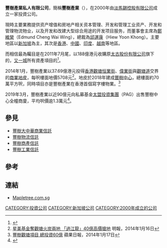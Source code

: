 '''豐樹產業私人有限公司'''，簡稱'''豐樹產業'''（'''{{lang-en|Mapletree Investments Private Limited}}'''），在2000年由[[淡馬錫控股有限公司|淡馬錫控股有限公司]]成立一家投資公司。

現時主要業務提供资产增值和房地产相关资本管理、开发和管理工业资产、开发和管理物流物业，以及开发和改建大型综合用途的开发项目服务，而董事會主席為[[鄭維榮|鄭維榮]]（Edmund Cheng Wai Wing），總裁為[[邱運康|邱運康]]（Hiew Yoon Khong）。主要地區以[[新加坡|新加坡]]為主，其次是[[香港|香港]]、[[中國|中國]]、[[印度|印度]]、[[越南|越南]]等地區。

而相信最為矚目是在2011年7月尾，以188億港元收購原[[太古股份有限公司|太古股份有限公司]]旗下的，[[又一城|又一城]]所有資產項目的<ref>{{Cite web |url=http://orientaldaily.on.cc/cnt/finance/20110730/00202_028.html |title=太古悉售又一城賺16.3億 東方日報 2011-07-30 |accessdate=2012-01-27 |archive-date=2012-04-19 |archive-url=https://web.archive.org/web/20120419172542/http://orientaldaily.on.cc/cnt/finance/20110730/00202_028.html |dead-url=no }}</ref>。

2014年1月，豐樹產業以37.69億港元投得[[香港|香港]][[觀塘|觀塘]][[恒業街|恒業街]]、[[偉業街|偉業街]]與[[觀塘道|觀塘道]]交界的[[豐樹中心|商業地皮]]，每呎樓面地價5708元<ref>[http://property.mpfinance.com/cfm/pa3.cfm?File=20140116/paa01/laa1.txt 星美基金奪觀塘火炭兩地 「過江龍」40億高價搶地] {{Wayback|url=http://property.mpfinance.com/cfm/pa3.cfm?File=20140116%2Fpaa01%2Flaa1.txt |date=20160304105722 }} 明報，2014年1月16日</ref>。地皮於2018年建成[[國際貿易中心_(香港)|豐樹中心]]，總樓面約70萬平方呎，同時項目亦是豐樹產業在香港首個寫字樓物業。<ref>[https://hk.finance.appledaily.com/finance/daily/article/20140117/18595862 豐樹觀塘項目 總投資60億] {{Wayback|url=https://hk.finance.appledaily.com/finance/daily/article/20140117/18595862 |date=20180621070207 }} 蘋果日報，2014年1月17日</ref>

2019年3月，豐樹產業以近90億元向私募基金[[太盟投資集團|太盟投資集團]]（PAG）出售豐樹中心全幢商廈，平均呎價逾1.3萬元<ref>{{cite web|url=https://ps.hket.com/article/2283093/%E8%A7%80%E5%A1%98%E8%B1%90%E6%A8%B9%E4%B8%AD%E5%BF%83%E9%8C%84%E5%A4%A7%E6%89%8B%E6%88%90%E4%BA%A4%20%E5%A4%96%E8%B3%87%E5%9F%BA%E9%87%91%E8%B3%BC%E5%85%A8%E5%B9%A2|title=觀塘豐樹中心錄大手成交 外資基金購全幢|newspaper=經濟日報|date=2019-03-01|access-date=2019-05-23}}</ref>。

==參見==
*[[豐樹大中華商業信託|豐樹大中華商業信託]]
*[[豐樹物流信託|豐樹物流信託]]
*[[豐樹商產信託|豐樹商產信託]]
*[[豐樹工業信託|豐樹工業信託]]

==參考==
{{reflist}}

==連結==
*[http://www.mapletree.com.sg Mapletree.com.sg]{{Wayback|url=http://www.mapletree.com.sg/ |date=20200512141901 }}

{{新加坡企業}}

[[CATEGORY:投資公司|CATEGORY:投資公司]]
[[CATEGORY:新加坡公司|CATEGORY:新加坡公司]]
[[CATEGORY:2000年成立的公司|CATEGORY:2000年成立的公司]]